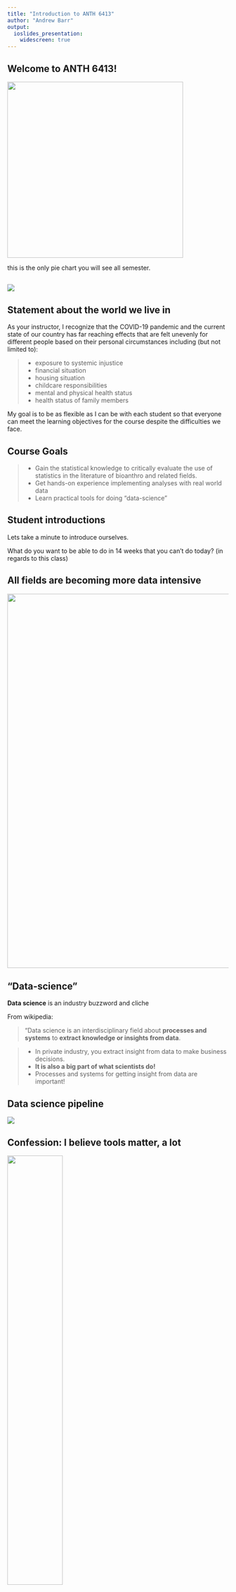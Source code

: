 ```yaml
---
title: "Introduction to ANTH 6413"
author: "Andrew Barr"
output: 
  ioslides_presentation:
    widescreen: true
---
```


## Welcome to ANTH 6413!

<img src="images/intro2course/pyramid.png" height='400' width='auto'>

this is the only pie chart you will see all semester.

## 

<img src="images/intro2course/thisisfine.png">

## Statement about the world we live in {.build}

As your instructor, I recognize that the COVID-19 pandemic and the current state of our country has far reaching effects that are felt unevenly for different people based on their personal circumstances including (but not limited to): 

> *  exposure to systemic injustice
> *  financial situation
> *  housing situation
> *  childcare responsibilities
> *  mental and physical health status
> *  health status of family members

My goal is to be as flexible as I can be with each student so that everyone can meet the learning objectives for the course despite the difficulties we face.

## Course Goals


> - Gain the statistical knowledge to critically evaluate the use of statistics in the literature of bioanthro and related fields. 
> - Get hands-on experience implementing analyses with real world data
> - Learn practical tools for doing "data-science"


## Student introductions

Lets take a minute to introduce ourselves.  

What do you want to be able to do in 14 weeks that you can't do today? (in regards to this class)

## All fields are becoming more data intensive

<div class="centered">
  <img src="images/intro2course/matrix.png" width=850>
</div>

## "Data-science"

**Data science** is an industry buzzword and cliche

From wikipedia:


> "Data science is an interdisciplinary field about <span class="red2">**processes and systems**</span>
> to <span class="red2">**extract knowledge or insights from data**</span>.

> - In private industry, you extract insight from data to make business decisions. 
> - **It is also a big part of what scientists do!**
> - Processes and systems for getting insight from data are important!

## Data science pipeline


![](images/intro2course/data-science.png)


## Confession: I believe tools matter, a lot

<img src="images/intro2course/wrench.jpg" height='50%'>

> - We will spend a lot of time on the "how"
> - You will become very familiar with the nuts-and-bolts of analyzing data
> - Most of your grade comes from practical exercises
> - I dont expect you to be a statistician (I sure as hell am not). But I do expect you to learn **how to extract insights from data**

## Grading

Assignment                  | Percent
--------------------------------------------------------|---------------
Weekly homework assignments - submitted on Blackboard  | 40%
Practical Exam 1 | 12.5%
Practical Exam 2 | 12.5%
Original Analysis (due Dec 9th) | 15%
Critical Evaluation (due Nov 11th) | 15%
Participation in class | 10%

## Zoom {.build}

Classes will be held in person and on Zoom.

Classes will be recorded, and the recordings will be available for a limited time only (due to space constraints in storage). 

Recordings are not for download and distribution.

Your primary study materials will be the lecture slides (available on course website) and your notes from class, not the recordings which are temporary.  

## Class ground-rules

These are especially important for breakout-groups, when I am not there all the time. 

> 1. Be respectful - language matters
> 2. Don't make assumptions about individuals abilities or experiences
> 3. Don't dominate the discussion - leave room for others to speak
> 4. Do keep it lighthearted! This is hard, but learning is fun, y'all!


## Homework {.build}

There are weekly homework assignments in this class.  

These are where you will really learn to do data analysis.  I will walk you through the concepts in class, but you will learn by doing. 

Homework assignments will be uploaded to Blackboard, and are due by the beginning of class on their due date.  

<span class='red2'>**Note**:</span> First homework assignment is due on September 9th. 

I am not a monster and this is a global pandemic, but in order for you to learn, you need to do these in a timely fashion, because concepts build on one another fast!

## Outcome of the course

When you leave this course, I hope you are empowered to:

> -  collect your data in a format that makes your future life easier
> -  explore patterns in your data visually and statistically
> -  test meaningful hypotheses using appropriate statistical tools
> -  communicate these results effectively using graphs and prose


## Tools of the Trade


> - MS Excel
> - Commercial Statistics Packages (e.g., SPSS)
> - R – open source and free package for statistical analysis

## Tools of the Trade


- MS Excel
- ~~Commercial Statistics Packages (e.g., SPSS)~~
- R – open source and free package for statistical analysis

## Why do I use R?

> - **Ignorance** - Because I don’t know how to use anything else
> - **Comprehensiveness** – Learn this one tool well, and you can do (almost) ANYTHING
> - **Reproducibility** – an R script is a detailed record of exactly what I did, from the raw data file, through data transformation, to analysis and results.
> - **Popularity** - R is insanely popular in academia and in industry ("why hello there, marketable skills!")

## What is R?


R is an **open-source** language and environment for statistical computing and graphics. 

**open-source** means that anyone can look at the code to see how it works.


<img src='https://www.r-project.org/logo/Rlogo.png' height=300px>


## What is R?


One of the top 10 most widely used programming languages in the world in 2018.

<img src='https://spectrum.ieee.org/image/MzExNjk1OA.jpeg' height=400px>

## What is R?


A rapidly growing system of user contributed packages.

<img src='http://revolution-computing.typepad.com/files/rplot03.svg' height=400px>

##

<img src='images/intro2course/david-s-pumpkins-any-questions.gif' height=400px>


## Course Website

https://stats.are-awesome.com

Let's check out the website then we will do the introduction to R

## Intro to R {.build}

We are going to do an interactive tutorial that I wrote. 
 
Go to this link: https://bit.ly/interactive-stats

We will spend about 30 - 40 minutes on this.


